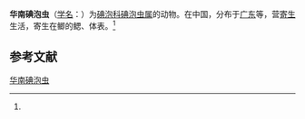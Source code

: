 {{Speciesbox
| name = 华南碘泡虫
| status = 
| status_system = 
| image = 
| genus = Myxobolus
| species = huananensis
| authority = (Chen, 1998)<ref name='id9402'>{{cite web| url =http://www.bioinfo.cn/db05/BjdwSpecies.php?action=view&id=9402| title =华南碘泡虫| work =《中国动物物种编目数据库》| publisher =中国科学院微生物研究所| author =中国科学院动物研究所| accessdate =2009-04-16| deadurl =yes| archiveurl =https://web.archive.org/web/20160305033522/http://www.bioinfo.cn/db05/BjdwSpecies.php?action=view&id=9402| archivedate =2016-03-05}}</ref>
}}

'''华南碘泡虫'''（[[学名|学名]]：{{lang|la|''Myxobolus huananensis''}}）为[[碘泡科|碘泡科]][[碘泡虫属|碘泡虫属]]的动物。在中国，分布于[[广东|广东]]等，营[[寄生|寄生]]生活，寄生在鲫的鳃、体表。<ref name='id9402'/>

== 参考文献 ==
{{reflist}}

{{Wikispecies|Myxobolus huananensis}}

[[Category:碘泡虫属|华南碘泡虫]]


{{Cnidarian-stub}}
